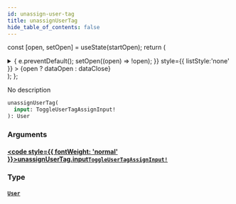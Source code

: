 ```yaml
---
id: unassign-user-tag
title: unassignUserTag
hide_table_of_contents: false
---
```






const [open, setOpen] = useState(startOpen);
return (
<details {...(open ? { open: true } : {})} className="details" style={{ border:'none', boxShadow:'none', background:'var(--ifm-background-color)' }}>
<summary
onClick={(e) => {
e.preventDefault();
setOpen((open) => !open);
}}
style={{ listStyle:'none' }} >
{open ? dataOpen : dataClose}
</summary>
{open && children}
</details>
);
};

No description

```graphql
unassignUserTag(
  input: ToggleUserTagAssignInput!
): User
```

### Arguments

#### [<code style={{ fontWeight: 'normal' }}>unassignUserTag.<b>input</b></code>](#)<Bullet />[`ToggleUserTagAssignInput!`](/schema/inputs/toggle-user-tag-assign-input) <Badge class="secondary" text="non-null"/> <Badge class="secondary" text="input"/>

>

### Type

#### [`User`](/schema/objects/user) <Badge class="secondary" text="object"/>

>
